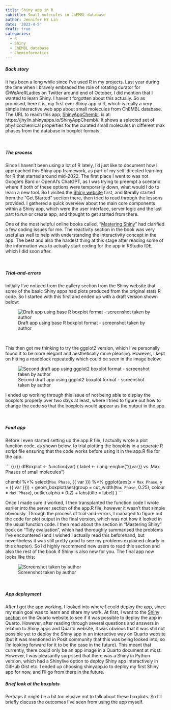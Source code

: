 ```yaml
---
title: Shiny app in R
subtitle: Small molecules in ChEMBL database
author: Jennifer HY Lin
date: '2023-4-5'
draft: true
categories:
  - R
  - Shiny
  - ChEMBL database
  - Cheminformatics
---
```


##### **Back story**

It has been a long while since I've used R in my projects. Last year during the time when I bravely embraced the role of rotating curator for @WeAreRLadies on Twitter around end of October, I did mention that I wanted to learn Shiny. I haven't forgotten about this actually. So as promised, here it is, my first ever Shiny app in R, which is really a very simple interactive web app about small molecules from ChEMBL database. The URL to reach this app, [ShinyAppChembl](https://jhylin.shinyapps.io/ShinyAppChembl/), is at: https://jhylin.shinyapps.io/ShinyAppChembl/. It shows a selected set of physicochemical properties for the curated small molecules in different max phases from the database in boxplot formats.

<br>

##### **The process**

Since I haven't been using a lot of R lately, I'd just like to document how I approached this Shiny app framework, as part of my self-directed learning for R that started around mid-2022. The first place I went to was not Google's Bard or OpenAI's ChatGPT, as I was trying to preempt a scenario where if both of these options were temporarily down, what would I do to learn a new tool. So I visited the [Shiny website](https://shiny.rstudio.com/) first, and literally started from the "Get Started" section there, then tried to read through the lessons provided. I gathered a quick overview about the main core components within a Shiny app, which were the user interface, server logic and the last part to run or create app, and thought to get started from there.

One of the most helpful online books called, "[Mastering Shiny](https://mastering-shiny.org/index.html)" had clarified a few coding issues for me. The reactivity section in the book was very useful as well to help with understanding the interactivity concept in the app. The best and also the hardest thing at this stage after reading some of the information was to actually start coding for the app in RStudio IDE, which I did soon after.

<br>

##### **Trial-and-errors**

Initially I've noticed from the gallery section from the Shiny website that some of the basic Shiny apps had plots produced from the original stats R code. So I started with this first and ended up with a draft version shown below:

![Draft app using base R boxplot format - screenshot taken by author](Draft_app_error_1.jpg)

<br>

This then got me thinking to try the ggplot2 version, which I've personally found it to be more elegant and aesthetically more pleasing. However, I kept on hitting a roadblock repeatedly which could be seen in the image below:

![Second draft app using ggplot2 boxplot format - screenshot taken by author](Draft_app_error_2.jpg)

I ended up working through this issue of not being able to display the boxplots properly over two days at least, where I tried to figure out how to change the code so that the boxplots would appear as the output in the app.

<br>

##### **Final app**

Before I even started setting up the app.R file, I actually wrote a plot function code, as shown below, to trial plotting the boxplots in a separate R script file ensuring that the code works before using it in the app.R file for the app.

``` {{r}}
dfBoxplot <- function(var) {
  label <- rlang::englue("{{var}} vs. Max Phases of small molecules")
  
  chembl %>% 
    select(`Max Phase`, {{ var }}) %>% 
    ggplot(aes(x = `Max Phase`, y = {{ var }})) +
    geom_boxplot(aes(group = cut_width(`Max Phase`, 0.25), 
                     colour = `Max Phase`), 
                 outlier.alpha = 0.2) +
    labs(title = label)
}
```

Once I made sure it worked, I then transplanted the function code I wrote earlier into the server section of the app.R file, however it wasn't that simple obviously. Through the process of trial-and-errors, I managed to figure out the code for plot output in the final version, which was not how it looked in the usual function code. I then read about the section in "Mastering Shiny" book on "Tidy evaluation", which had thoroughly summarised the problems I've encountered (and I wished I actually read this beforehand, but nevertheless it was still pretty good to see my problems explained clearly in this chapter). So I'd highly recommend new users to read this section and also the rest of the book if Shiny is also new for you. The final app now looks like this:

![Screenshot taken by author](Final_app.jpg)

<br>

##### **App deployment**

After I got the app working, I looked into where I could deploy the app, since my main goal was to learn and share my work. At first, I went to the [Shiny section](https://quarto.org/docs/interactive/shiny/index.html) on the Quarto website to see if it was possible to deploy the app in Quarto. However, after reading through several questions and answers in relation to Shiny apps and Quarto website, it was obvious that it was still not possible yet to deploy the Shiny app in an interactive way on Quarto website (but it was mentioned in Posit community that this was being looked into, so I'm looking forward for it to be the case in the future). This meant that currently, there could only be an app image in a Quarto document at most. However, I was pleasantly surprised that there was a Shiny in Python version, which had a Shinylive option to deploy Shiny app interactively in GitHub Gist etc. I ended up choosing shinyapp.io to deploy my first Shiny app for now, and I'll go from there in the future.


##### **Brief look at the boxplots**

Perhaps it might be a bit too elusive not to talk about these boxplots. So I'll briefly discuss the outcomes I've seen from using the app myself.
